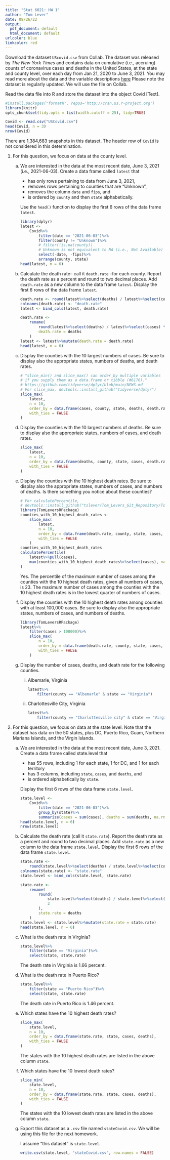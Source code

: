 ```yaml
---
title: "Stat 6021: HW 1"
author: "Tom Lever"
date: 08/26/22
output:
  pdf_document: default
  html_document: default
urlcolor: blue
linkcolor: red
---
```


Download the dataset `UScovid.csv` from Collab. The dataset was released by *The New York Times* and contains data on cumulative (i.e., accruing) counts of coronavirus cases and deaths in the United States, at the state and county level, over each day from Jan 21, 2020 to June 3, 2021. You may read more about the data and the variable descriptions [here](https://www.kaggle.com/datasets/fireballbyedimyrnmom/us-counties-covid-19-dataset "US counties COVID 19 dataset") Please note the dataset is regularly updated. We will use the file on Collab.

Read the data file into R and store the dataset into the object Covid [Text].

```r
#install.packages("formatR", repos='http://cran.us.r-project.org')
library(knitr)
opts_chunk$set(tidy.opts = list(width.cutoff = 25), tidy=TRUE)
```

```r
Covid <- read.csv("USCovid.csv")
head(Covid, n = 3)
nrow(Covid)
```

There are 1,384,683 snapshots in this dataset. The header row of `Covid` is not considered in this determination.

1. For this question, we focus on data at the county level.

    (a) We are interested in the data at the most recent date, June 3, 2021 (i.e., 2021-06-03). Create a data frame called `latest` that
    
        * has only rows pertaining to data from June 3, 2021,
        * removes rows pertaining to counties that are "Unknown",
        * removes the column `date` and `fips`, and
        * is ordered by `county` and then `state` alphabetically.
        
        Use the `head()` function to display the first 6 rows of the data frame `latest`.
        
        ```r
        library(dplyr)    
        latest <-
            Covid%>%
                filter(date == "2021-06-03")%>%
                filter(county != "Unknown")%>%
                # filter(!is.na(county))
                # Unknown is not equivalent to NA (i.e., Not Available)
                select(-date, -fips)%>%
                arrange(county, state)
        head(latest, n = 6)
        ```
    
    (b) Calculate the death rate-- call it `death.rate` --for each county. Report the death rate as a percent and round to two decimal places. Add `death.rate` as a new column to the data frame `latest`. Display the first 6 rows of the data frame `latest`.
    
        ```r
        death.rate <- round(latest%>%select(deaths) / latest%>%select(cases) * 100, 2)
        colnames(death.rate) <- "death.rate"
        latest <- bind_cols(latest, death.rate)

        death.rate <-
            rename(
                round(latest%>%select(deaths) / latest%>%select(cases) * 100, 2),
                death.rate = deaths
            )
        latest <- latest%>%mutate(death.rate = death.rate)
        head(latest, n = 6)
        ```
    
    (c) Display the counties with the 10 largest numbers of cases. Be sure to display also the appropriate states, numbers of deaths, and death rates.
    
        ```r
        # "slice_min() and slice_max() can order_by multiple variables
        # if you supply them as a data.frame or tibble (#6176)."
        # https://github.com/tidyverse/dplyr/blob/main/NEWS.md
        # For slice_max, devtools::install_github("tidyverse/dplyr")
        slice_max(
            latest,
            n = 10,
            order_by = data.frame(cases, county, state, deaths, death.rate),
            with_ties = FALSE
        )
        ```
    
    (d) Display the counties with the 10 largest numbers of deaths. Be sure to display also the appropriate states, numbers of cases, and death rates.
    
        ```r
        slice_max(
            latest,
            n = 10,
            order_by = data.frame(deaths, county, state, cases, death.rate),
            with_ties = FALSE
        )
        ```
    
    (e) Display the counties with the 10 highest death rates. Be sure to display also the appropriate states, numbers of cases, and numbers of deaths. Is there something you notice about these counties?
    
        ```r
        # For calculatePercentile,
        # devtools::install_github("tslever/Tom_Levers_Git_Repository/TomLeversRPackage")
        library(TomLeversRPackage)
        counties_with_10_highest_death_rates <-
            slice_max(
                latest,
                n = 10,
                order_by = data.frame(death.rate, county, state, cases, deaths),
                with_ties = FALSE
            )
        counties_with_10_highest_death_rates
        calculatePercentile(
            latest%>%pull(cases),
            max(counties_with_10_highest_death_rates%>%select(cases), na.rm = TRUE)
        )
        ```
        
        Yes.
        The percentile of the maximum number of cases among the counties with the 10 highest death rates, given all numbers of cases, is 23.
        The maximum number of cases among the counties with the 10 highest death rates is in the lowest quarter of numbers of cases.
        
    (f) Display the counties with the 10 highest death rates among counties with at least 100,000 cases. Be sure to display also the appropriate states, numbers of cases, and numbers of deaths.
    
        ```r
        library(TomLeversRPackage)
        latest%>%
            filter(cases > 100000)%>%
            slice_max(
                n = 10,
                order_by = data.frame(death.rate, county, state, cases, deaths),
                with_ties = FALSE
            )
        ```

    (g) Display the number of cases, deaths, and death rate for the following counties.
    
        i. Albemarle, Virginia
    
            ```r
            latest%>%
                filter(county == "Albemarle" & state == "Virginia")
            ```
    
        ii. Charlottesville City, Virginia
        
            ```r
            latest%>%
                filter(county == "Charlottesville city" & state == "Virginia")
            ```

2. For this question, we focus on data at the state level. Note that the dataset has data on the 50 states, plus DC, Puerto Rico, Guam, Northern Mariana Islands, and the Virgin Islands.

    (a) We are interested in the data at the most recent date, June 3, 2021. Create a data frame called state.level that
    
        * has 55 rows, including 1 for each state, 1 for DC, and 1 for each territory
        * has 3 columns, including `state`, `cases`, and `deaths`, and
        * is ordered alphabetically by `state`.
        
        Display the first 6 rows of the data frame `state.level`.
        
        ```r
        state.level <-
            Covid%>%
                filter(date == "2021-06-03")%>%
                group_by(state)%>%
                summarize(cases = sum(cases), deaths = sum(deaths, na.rm = TRUE))
        head(state.level, n = 6)
        nrow(state.level)
        ```
        
    (b) Calculate the death rate (call it `state.rate`). Report the death rate as a percent and round to two decimal places. Add `state.rate` as a new column to the data frame `state.level`. Display the first 6 rows of the data frame `state.level`.
    
        ```r
        state.rate <-
            round(state.level%>%select(deaths) / state.level%>%select(cases) * 100, 2)
        colnames(state.rate) <- "state.rate"
        state.level <- bind_cols(state.level, state.rate)

        state.rate <-
            rename(
                round(
                    state.level%>%select(deaths) / state.level%>%select(cases) * 100,
                    2
                ),
                state.rate = deaths
            )
        state.level <- state.level%>%mutate(state.rate = state.rate)
        head(state.level, n = 6)
        ```
        
    (c) What is the death rate in Virginia?
    
        ```r
        state.level%>%
            filter(state == "Virginia")%>%
            select(state, state.rate)
        ```
        
        The death rate in Virginia is 1.66 percent.
        
    (d) What is the death rate in Puerto Rico?
    
        ```r
        state.level%>%
            filter(state == "Puerto Rico")%>%
            select(state, state.rate)
        ```
        
        The death rate in Puerto Rico is 1.46 percent.
        
    (e) Which states have the 10 highest death rates?
    
        ```r
        slice_max(
            state.level,
            n = 10,
            order_by = data.frame(state.rate, state, cases, deaths),
            with_ties = FALSE
        )
        ```
        
        The states with the 10 highest death rates are listed in the above column `state`.
        
    (f) Which states have the 10 lowest death rates?
    
        ```r
        slice_min(
            state.level,
            n = 10,
            order_by = data.frame(state.rate, state, cases, deaths),
            with_ties = FALSE
        )
        ```
        
        The states with the 10 lowest death rates are listed in the above column `state`.
        
    (g) Export this dataset as a `.csv` file named `stateCovid.csv`. We will be using this file for the next homework.
    
        I assume "this dataset" is `state.level`.
    
        ```r
        write.csv(state.level, "stateCovid.csv", row.names = FALSE)
        ```